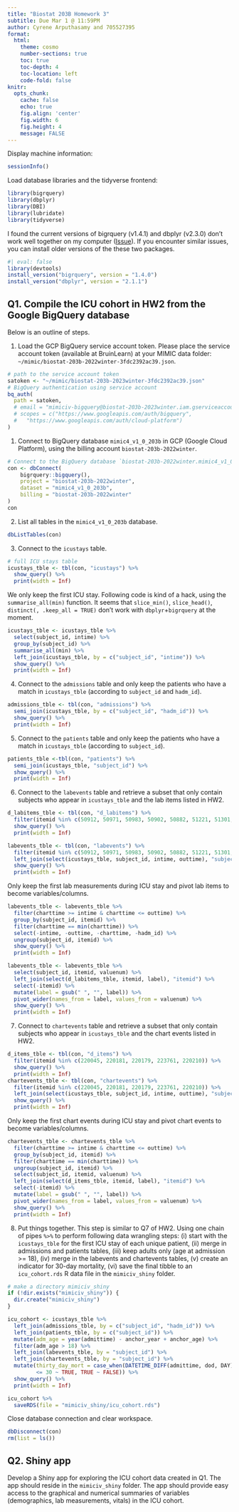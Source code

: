 ```yaml
---
title: "Biostat 203B Homework 3"
subtitle: Due Mar 1 @ 11:59PM
author: Cyrene Arputhasamy and 705527395
format:
  html:
    theme: cosmo
    number-sections: true
    toc: true
    toc-depth: 4
    toc-location: left
    code-fold: false
knitr:
  opts_chunk: 
    cache: false    
    echo: true
    fig.align: 'center'
    fig.width: 6
    fig.height: 4
    message: FALSE
---
```


Display machine information:
```r
sessionInfo()
```

Load database libraries and the tidyverse frontend:
```r
library(bigrquery)
library(dbplyr)
library(DBI)
library(lubridate)
library(tidyverse)
```

I found the current versions of bigrquery (v1.4.1) and dbplyr (v2.3.0) don't work well together on my computer ([Issue](https://github.com/r-dbi/bigrquery/issues/509)). If you encounter similar issues, you can install older versions of the these two packages.
```r
#| eval: false
library(devtools)
install_version("bigrquery", version = "1.4.0")
install_version("dbplyr", version = "2.1.1")
```

## Q1. Compile the ICU cohort in HW2 from the Google BigQuery database 

Below is an outline of steps.

1. Load the GCP BigQuery service account token. Please place the service account token (available at BruinLearn) at your MIMIC data folder: `~/mimic/biostat-203b-2022winter-3fdc2392ac39.json`.
```r
# path to the service account token 
satoken <- "~/mimic/biostat-203b-2023winter-3fdc2392ac39.json"
# BigQuery authentication using service account
bq_auth(
  path = satoken,
  # email = "mimiciv-bigquery@biostat-203b-2023winter.iam.gserviceaccount.com",
  # scopes = c("https://www.googleapis.com/auth/bigquery",
  #   "https://www.googleapis.com/auth/cloud-platform")
)
```

1. Connect to BigQuery database `mimic4_v1_0_203b` in GCP (Google Cloud Platform), using the billing account `biostat-203b-2022winter`.
```r
# Connect to the BigQuery database `biostat-203b-2022winter.mimic4_v1_0_203b`
con <- dbConnect(
    bigrquery::bigquery(),
    project = "biostat-203b-2022winter",
    dataset = "mimic4_v1_0_203b",
    billing = "biostat-203b-2022winter"
)
con
```

2. List all tables in the `mimic4_v1_0_203b` database.
```r
dbListTables(con)
```

3. Connect to the `icustays` table.
```r
# full ICU stays table
icustays_tble <- tbl(con, "icustays") %>%
  show_query() %>%
  print(width = Inf)
```
We only keep the first ICU stay. Following code is kind of a hack, using the `summarise_all(min)` function. It seems that `slice_min()`, `slice_head()`, `distinct(, .keep_all = TRUE)` don't work with `dbplyr`+`bigrquery` at the moment.
```r
icustays_tble <- icustays_tble %>% 
  select(subject_id, intime) %>% 
  group_by(subject_id) %>% 
  summarise_all(min) %>%
  left_join(icustays_tble, by = c("subject_id", "intime")) %>%
  show_query() %>%
  print(width = Inf)
```
4. Connect to the `admissions` table and only keep the patients who have a match in `icustays_tble` (according to `subject_id` and `hadm_id`).
```r
admissions_tble <- tbl(con, "admissions") %>%
  semi_join(icustays_tble, by = c("subject_id", "hadm_id")) %>%
  show_query() %>%
  print(width = Inf)
```

5. Connect to the `patients` table and only keep the patients who have a match in `icustays_tble` (according to `subject_id`).
```r
patients_tble <-tbl(con, "patients") %>%
  semi_join(icustays_tble, "subject_id") %>%
  show_query() %>%
  print(width = Inf)
```

6. Connect to the `labevents` table and retrieve a subset that only contain subjects who appear in `icustays_tble` and the lab items listed in HW2. 
```r
d_labitems_tble <- tbl(con, "d_labitems") %>%
  filter(itemid %in% c(50912, 50971, 50983, 50902, 50882, 51221, 51301, 50931)) %>%
  show_query() %>%
  print(width = Inf)
```
```r
labevents_tble <- tbl(con, "labevents") %>%
  filter(itemid %in% c(50912, 50971, 50983, 50902, 50882, 51221, 51301, 50931)) %>%
  left_join(select(icustays_tble, subject_id, intime, outtime), "subject_id") %>%
  show_query() %>%
  print(width = Inf)
```
Only keep the first lab measurements during ICU stay and pivot lab items to become variables/columns.
```r
labevents_tble <- labevents_tble %>%
  filter(charttime >= intime & charttime <= outtime) %>%
  group_by(subject_id, itemid) %>% 
  filter(charttime == min(charttime)) %>%
  select(-intime, -outtime, -charttime, -hadm_id) %>%
  ungroup(subject_id, itemid) %>%   
  show_query() %>%
  print(width = Inf)
```
```r
labevents_tble <- labevents_tble %>%
  select(subject_id, itemid, valuenum) %>%
  left_join(select(d_labitems_tble, itemid, label), "itemid") %>%
  select(-itemid) %>%
  mutate(label = gsub(" ", "", label)) %>%
  pivot_wider(names_from = label, values_from = valuenum) %>%
  show_query() %>%
  print(width = Inf)
```

7. Connect to `chartevents` table and retrieve a subset that only contain subjects who appear in `icustays_tble` and the chart events listed in HW2.
```r
d_items_tble <- tbl(con, "d_items") %>%
  filter(itemid %in% c(220045, 220181, 220179, 223761, 220210)) %>%
  show_query() %>%
  print(width = Inf)
chartevents_tble <- tbl(con, "chartevents") %>%
  filter(itemid %in% c(220045, 220181, 220179, 223761, 220210)) %>%
  left_join(select(icustays_tble, subject_id, intime, outtime), "subject_id") %>%
  show_query() %>%
  print(width = Inf)
```
Only keep the first chart events during ICU stay and pivot chart events to become variables/columns.
```r
chartevents_tble <- chartevents_tble %>% 
  filter(charttime >= intime & charttime <= outtime) %>%
  group_by(subject_id, itemid) %>% 
  filter(charttime == min(charttime)) %>%
  ungroup(subject_id, itemid) %>%  
  select(subject_id, itemid, valuenum) %>%
  left_join(select(d_items_tble, itemid, label), "itemid") %>%
  select(-itemid) %>%
  mutate(label = gsub(" ", "", label)) %>%
  pivot_wider(names_from = label, values_from = valuenum) %>%
  show_query() %>%
  print(width = Inf)
```

8. Put things together. This step is similar to Q7 of HW2. Using one chain of pipes `%>%` to perform following data wrangling steps: (i) start with the `icustays_tble` for the first ICU stay of each unique patient, (ii) merge in admissions and patients tables, (iii) keep adults only (age at admission >= 18), (iv) merge in the labevents and chartevents tables, (v) create an indicator for 30-day mortality, (vi) save the final tibble to an `icu_cohort.rds` R data file in the `mimiciv_shiny` folder.

```r
# make a directory mimiciv_shiny
if (!dir.exists("mimiciv_shiny")) {
  dir.create("mimiciv_shiny")
}
```

```r
icu_cohort <- icustays_tble %>% 
  left_join(admissions_tble, by = c("subject_id", "hadm_id")) %>%
  left_join(patients_tble, by = c("subject_id")) %>%
  mutate(adm_age = year(admittime) - anchor_year + anchor_age) %>%
  filter(adm_age > 18) %>%
  left_join(labevents_tble, by = "subject_id") %>%
  left_join(chartevents_tble, by = "subject_id") %>%
  mutate(thirty_day_mort = case_when(DATETIME_DIFF(admittime, dod, DAY)
         <= 30 ~ TRUE, TRUE ~ FALSE)) %>%
  show_query() %>%
  print(width = Inf)
```
```r
icu_cohort %>% 
  saveRDS(file = "mimiciv_shiny/icu_cohort.rds")
```

Close database connection and clear workspace.
```r
dbDisconnect(con)
rm(list = ls())
```

## Q2. Shiny app

Develop a Shiny app for exploring the ICU cohort data created in Q1. The app should reside in the `mimiciv_shiny` folder. The app should provide easy access to the graphical and numerical summaries of variables (demographics, lab measurements, vitals) in the ICU cohort.

